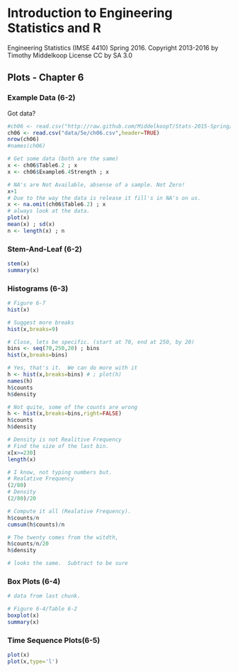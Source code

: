 # Introduction to Engineering Statistics and R 
Engineering Statistics (IMSE 4410) Spring 2016.
Copyright 2013-2016 by Timothy Middelkoop License CC by SA 3.0

## Plots - Chapter 6

### Example Data (6-2)

Got data?
```r
#ch06 <- read.csv("http://raw.github.com/MiddelkoopT/Stats-2015-Spring/master/data/5e/ch06.csv",header=TRUE)
ch06 <- read.csv("data/5e/ch06.csv",header=TRUE)
nrow(ch06)
#names(ch06)

# Get some data (both are the same)
x <- ch06$Table6.2 ; x
x <- ch06$Example6.4Strength ; x

# NA's are Not Available, absense of a sample. Not Zero!
x+1
# Due to the way the data is release it fill's in NA's on us.
x <- na.omit(ch06$Table6.2) ; x
# always look at the data.
plot(x)
mean(x) ; sd(x)
n <- length(x) ; n
```

### Stem-And-Leaf (6-2)

```r
stem(x)
summary(x)
```

### Histograms (6-3)

```r
# Figure 6-7
hist(x)

# Suggest more breaks
hist(x,breaks=9)

# Close, lets be specific. (start at 70, end at 250, by 20)
bins <- seq(70,250,20) ; bins
hist(x,breaks=bins)

# Yes, that's it.  We can do more with it
h <- hist(x,breaks=bins) # ; plot(h)
names(h)
h$counts
h$density

# Not quite, some of the counts are wrong
h <- hist(x,breaks=bins,right=FALSE)
h$counts
h$density

# Density is not Realitive Frequency
# Find the size of the last bin.
x[x>=230]
length(x)

# I know, not typing numbers but.
# Realative Frequency
(2/80)
# Density
(2/80)/20

# Compute it all (Realative Frequency).
h$counts/n
cumsum(h$counts)/n

# The twenty comes from the witdth, 
h$counts/n/20
h$density

# looks the same.  Subtract to be sure


```


### Box Plots (6-4)
```r
# data from last chunk.

# Figure 6-4/Table 6-2
boxplot(x)
summary(x)
```

### Time Sequence Plots(6-5)
```r
plot(x)
plot(x,type='l')

```
